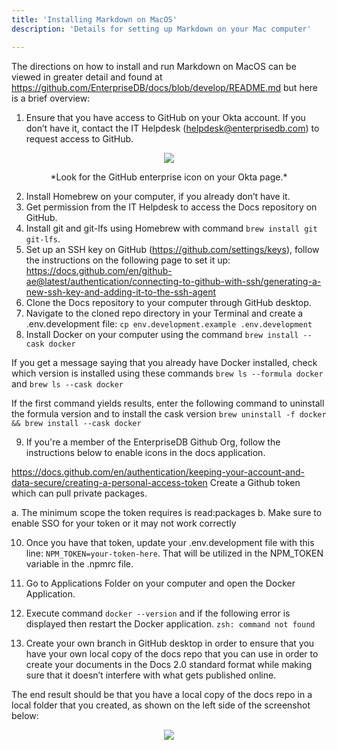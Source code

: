 ```yaml
---
title: 'Installing Markdown on MacOS'
description: 'Details for setting up Markdown on your Mac computer'

---
```


The directions on how to install and run Markdown on MacOS can be viewed in greater detail and found at https://github.com/EnterpriseDB/docs/blob/develop/README.md but here is a brief overview: 

1. Ensure that you have access to GitHub on your Okta account. If you don’t have it, contact the IT Helpdesk (helpdesk@enterprisedb.com) to request access to GitHub. 

<p align="center">
  <img  src="Images/OktaPage.png">
</p>

<div align="center">*Look for the GitHub enterprise icon on your Okta page.*</div>

2. Install Homebrew on your computer, if you already don’t have it. 
3. Get permission from the IT Helpdesk to access the Docs repository on GitHub. 
4. Install git and git-lfs using Homebrew with command ``brew install git git-lfs``.
5. Set up an SSH key on GitHub (https://github.com/settings/keys), follow the instructions on the following page to set it up: 
https://docs.github.com/en/github-ae@latest/authentication/connecting-to-github-with-ssh/generating-a-new-ssh-key-and-adding-it-to-the-ssh-agent
6. Clone the Docs repository to your computer through GitHub desktop. 
7. Navigate to the cloned repo directory in your Terminal and create a .env.development file: ``cp env.development.example .env.development``
8. Install Docker on your computer using the command  ``brew install --cask docker``

If you get a message saying that you already have Docker installed, check which version is installed using these commands
``brew ls --formula docker``  and    ``brew ls --cask docker``

If the first command yields results, enter the following command to uninstall the formula version and to install the cask version
``brew uninstall -f docker && brew install --cask docker``

9. If you're a member of the EnterpriseDB Github Org, follow the instructions below to enable icons in the docs application.

https://docs.github.com/en/authentication/keeping-your-account-and-data-secure/creating-a-personal-access-token
Create a Github token which can pull private packages.

  a. The minimum scope the token requires is read:packages
  b. Make sure to enable SSO for your token or it may not work correctly

10. Once you have that token, update your .env.development file with this line: 
``NPM_TOKEN=your-token-here``. That will be utilized in the NPM_TOKEN variable in the .npmrc file.

11. Go to Applications Folder on your computer and open the Docker Application.

12. Execute command ``docker --version`` and if the following error is displayed then restart the Docker application.
	``zsh: command not found``

13. Create your own branch in GitHub desktop in order to ensure that you have your own local copy of the docs repo that you can use in order to create your documents in the Docs 2.0 standard format while making sure that it doesn’t interfere with what gets published online.

The end result should be that you have a local copy of the docs repo in a local folder that you created, as shown on the left side of the screenshot below: 

<p align="center">
  <img  src="Images/LocalCopyofDocsRepo.png">
</p>
